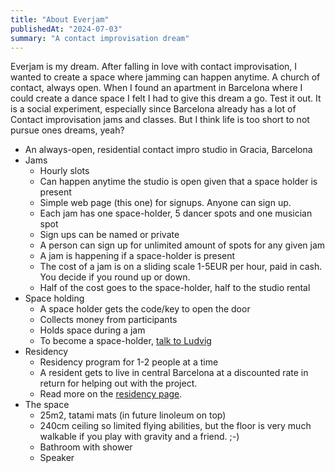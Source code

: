 ```yaml
---
title: "About Everjam"
publishedAt: "2024-07-03"
summary: "A contact improvisation dream"
---
```


Everjam is my dream. After falling in love with contact improvisation, I wanted to create a space where jamming can happen anytime. A church of contact, always open. When I found an apartment in Barcelona where I could create a dance space I felt I had to give this dream a go. Test it out. It is a social experiment, especially since Barcelona already has a lot of Contact improvisation jams and classes. But I think life is too short to not pursue ones dreams, yeah?

- An always-open, residential contact impro studio in Gracia, Barcelona
- Jams
  - Hourly slots
  - Can happen anytime the studio is open given that a space holder is present
  - Simple web page (this one) for signups. Anyone can sign up.
  - Each jam has one space-holder, 5 dancer spots and one musician spot
  - Sign ups can be named or private
  - A person can sign up for unlimited amount of spots for any given jam
  - A jam is happening if a space-holder is present
  - The cost of a jam is on a sliding scale 1-5EUR per hour, paid in cash. You decide if you round up or down.
  - Half of the cost goes to the space-holder, half to the studio rental
- Space holding
  - A space holder gets the code/key to open the door
  - Collects money from participants
  - Holds space during a jam
  - To become a space-holder, [talk to Ludvig](mailto:ludvig.linse@gmail.com)
- Residency
  - Residency program for 1-2 people at a time
  - A resident gets to live in central Barcelona at a discounted rate in return for helping out with the project. 
  - Read more on the [residency page](residency).
- The space
  - 25m2, tatami mats (in future linoleum on top)
  - 240cm ceiling so limited flying abilities, but the floor is very much walkable if you play with gravity and a friend. ;-)
  - Bathroom with shower
  - Speaker
